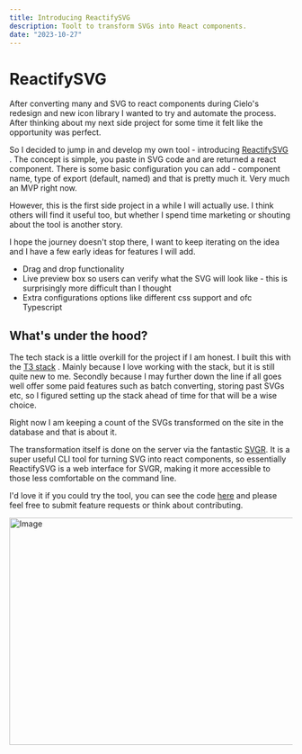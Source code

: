 ```yaml
---
title: Introducing ReactifySVG
description: Toolt to transform SVGs into React components.
date: "2023-10-27"
---
```


# ReactifySVG

After converting many and SVG to react components during Cielo's redesign and new icon library I wanted to try and automate the process. After thinking about my next side project for some time it felt like the opportunity was perfect.

So I decided to jump in and develop my own tool - introducing [ReactifySVG](https://www.reactifysvg.xyz/) . The concept is simple, you paste in SVG code and are returned a react component. There is some basic configuration you can add - component name, type of export (default, named) and that is pretty much it. Very much an MVP right now.

However, this is the first side project in a while I will actually use. I think others will find it useful too, but whether I spend time marketing or shouting about the tool is another story.

I hope the journey doesn't stop there, I want to keep iterating on the idea and I have a few early ideas for features I will add.

- Drag and drop functionality
- Live preview box so users can verify what the SVG will look like - this is surprisingly more difficult than I thought
- Extra configurations options like different css support and ofc Typescript

## What's under the hood?

The tech stack is a little overkill for the project if I am honest. I built this with the [T3 stack](https://t3.gg)
. Mainly because I love working with the stack, but it is still quite new to me. Secondly because I may further down the line if all goes well offer some paid features such as batch converting, storing past SVGs etc, so I figured setting up the stack ahead of time for that will be a wise choice.

Right now I am keeping a count of the SVGs transformed on the site in the database and that is about it.

The transformation itself is done on the server via the fantastic [SVGR](https://react-svgr.com/). It is a super useful CLI tool for turning SVG into react components, so essentially ReactifySVG is a web interface for SVGR, making it more accessible to those less comfortable on the command line.

I'd love it if you could try the tool, you can see the code [here](https://github.com/shan8851/ReactifySVG) and please feel free to submit feature requests or think about contributing.

<Image src="/reactify.png" width="718" height="404" alt="Image" />




